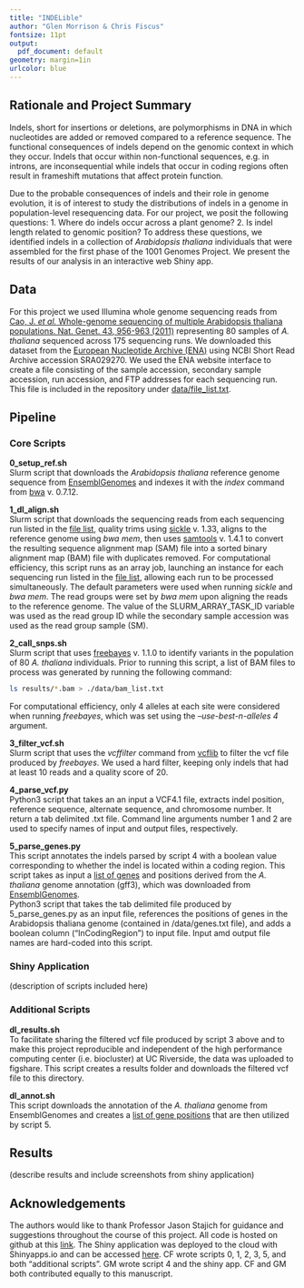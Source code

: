 ```yaml
---
title: "INDELible"
author: "Glen Morrison & Chris Fiscus"
fontsize: 11pt
output:
  pdf_document: default
geometry: margin=1in
urlcolor: blue
---
```

## Rationale and Project Summary  
Indels, short for insertions or deletions, are polymorphisms in DNA in which nucleotides are added or removed compared to a reference sequence. The functional consequences of indels depend on the genomic context in which they occur. Indels that occur within non-functional sequences, e.g. in introns, are inconsequential while indels that occur in coding regions often result in frameshift mutations that affect protein function.  

Due to the probable consequences of indels and their role in genome evolution, it is of interest to study the distributions of indels in a genome in population-level resequencing data. For our project, we posit the following questions: 1. Where do indels occur across a plant genome? 2. Is indel length related to genomic position? To address these questions, we identified indels in a collection of *Arabidopsis thaliana* individuals that were assembled for the first phase of the 1001 Genomes Project. We present the results of our analysis in an interactive web Shiny app.   

## Data 
For this project we used Illumina whole genome sequencing reads from [Cao, J. *et al.* Whole-genome sequencing of multiple Arabidopsis thaliana populations. Nat. Genet. 43, 956-963 (2011)](https://www.nature.com/articles/ng.911) representing 80 samples of *A. thaliana* sequenced across 175 sequencing runs.  We downloaded this dataset from the [European Nucleotide Archive (ENA)](https://www.ebi.ac.uk/ena) using NCBI Short Read Archive accession SRA029270. We used the ENA website interface to create a file consisting of the sample accession, secondary sample accession, run accession, and FTP addresses for each sequencing run. This file is included in the repository under [data/file_list.txt](https://github.com/biodataprog/teamproject-indelible/blob/master/data/file_list.txt).    

## Pipeline  
### Core Scripts 
**0_setup_ref.sh**  
Slurm script that downloads the *Arabidopsis thaliana* reference genome sequence from [EnsemblGenomes](http://ensemblgenomes.org/) and indexes it with the *index* command from [bwa](https://github.com/lh3/bwa) v. 0.7.12. 

**1_dl_align.sh**  
Slurm script that downloads the sequencing reads from each sequencing run listed in the [file list](https://github.com/biodataprog/teamproject-indelible/blob/master/data/file_list.txt), quality trims using [sickle](https://github.com/najoshi/sickle) v. 1.33, aligns to the reference genome using *bwa mem*, then uses [samtools](https://github.com/samtools/samtools) v. 1.4.1 to convert the resulting sequence alignment map (SAM) file into a sorted binary alignment map (BAM) file with duplicates removed. For computational efficiency, this script runs as an array job, launching an instance for each sequencing run listed in the [file list](https://github.com/biodataprog/teamproject-indelible/blob/master/data/file_list.txt), allowing each run to be processed simultaneously. The default parameters were used when running *sickle* and *bwa mem*. The read groups were set by *bwa mem* upon aligning the reads to the reference genome. The value of the SLURM_ARRAY_TASK_ID variable was used as the read group ID while the secondary sample accession was used as the read group sample (SM).     

**2_call_snps.sh**   
Slurm script that uses [freebayes](https://github.com/ekg/freebayes) v. 1.1.0 to identify variants in the population of 80 *A. thaliana* individuals. Prior to running this script, a list of BAM files to process was generated by running the following command: 
```bash
ls results/*.bam > ./data/bam_list.txt
``` 
For computational efficiency, only 4 alleles at each site were considered when running *freebayes*, which was set using the *--use-best-n-alleles 4* argument.  

**3_filter_vcf.sh**  
Slurm script that uses the *vcffilter* command from [vcflib](https://github.com/vcflib/vcflib) to filter the vcf file produced by *freebayes*. We used a hard filter, keeping only indels that had at least 10 reads and a quality score of 20. 

**4_parse_vcf.py**  
Python3 script that takes an an input a VCF4.1 file, extracts indel position, reference sequence, alternate sequence, and chromosome number. It return a tab delimited .txt file. Command line arguments number 1 and 2 are used to specify names of input and output files, respectively.

**5_parse_genes.py**  
This script annotates the indels parsed by script 4 with a boolean value corresponding to whether the indel is located within a coding region. This script takes as input a [list of genes](https://github.com/biodataprog/teamproject-indelible/blob/master/data/genes.txt) and positions derived from the *A. thaliana* genome annotation (gff3), which was downloaded from [EnsemblGenomes](http://ensemblgenomes.org/).  
Python3 script that takes the tab delimited file produced by 5_parse_genes.py as an input file, references the positions of genes in the Arabidopsis thaliana genome (contained in /data/genes.txt file), and adds a boolean column ("InCodingRegion") to input file. Input amd output file names are hard-coded into this script.

### Shiny Application 
(description of scripts included here)


### Additional Scripts
**dl_results.sh**  
To facilitate sharing the filtered vcf file produced by script 3 above and to make this project reproducible and independent of the high performance computing center (i.e. biocluster) at UC Riverside, the data was uploaded to figshare. This script creates a results folder and downloads the filtered vcf file to this directory.  

**dl_annot.sh**  
This script downloads the annotation of the *A. thaliana* genome from EnsemblGenomes and creates a [list of gene positions](https://github.com/biodataprog/teamproject-indelible/blob/master/data/genes.txt) that are then utilized by script 5. 

## Results 

(describe results and include screenshots from shiny application)

## Acknowledgements
The authors would like to thank Professor Jason Stajich for guidance and suggestions throughout the course of this project. All code is hosted on github at this [link](https://github.com/biodataprog/teamproject-indelible). The Shiny application was deployed to the cloud with Shinyapps.io and can be accessed [here](link to shiny app). CF wrote scripts 0, 1, 2, 3, 5, and both "additional scripts". GM wrote script 4 and the shiny app. CF and GM both contributed equally to this manuscript.     
